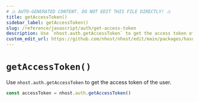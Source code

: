 ```yaml
---
# ⚠️ AUTO-GENERATED CONTENT. DO NOT EDIT THIS FILE DIRECTLY! ⚠️
title: getAccessToken()
sidebar_label: getAccessToken()
slug: /reference/javascript/auth/get-access-token
description: Use `nhost.auth.getAccessToken` to get the access token of the user.
custom_edit_url: https://github.com/nhost/nhost/edit/main/packages/hasura-auth-js/src/hasura-auth-client.ts#L512
---
```


# `getAccessToken()`

Use `nhost.auth.getAccessToken` to get the access token of the user.

```ts
const accessToken = nhost.auth.getAccessToken()
```
